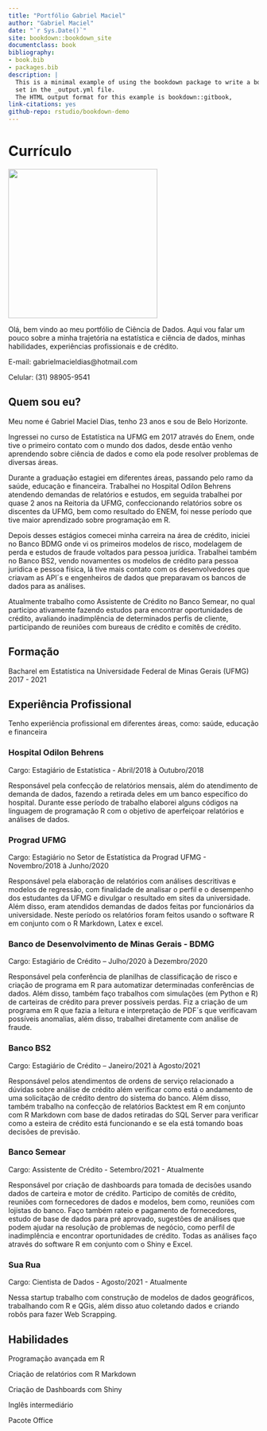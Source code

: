 ```yaml
--- 
title: "Portfólio Gabriel Maciel"
author: "Gabriel Maciel"
date: "`r Sys.Date()`"
site: bookdown::bookdown_site
documentclass: book
bibliography:
- book.bib
- packages.bib
description: |
  This is a minimal example of using the bookdown package to write a book.
  set in the _output.yml file.
  The HTML output format for this example is bookdown::gitbook,
link-citations: yes
github-repo: rstudio/bookdown-demo
---
```


# Currículo

![](C:/Users/gabri/Documents/Projetos/Portfolio/Gabriel Maciel.jpeg){width=300px}

Olá, bem vindo ao meu portfólio de Ciência de Dados. Aqui vou falar um pouco sobre a minha trajetória na estatística e ciência de dados, minhas habilidades, experiências profissionais e de crédito.

E-mail: gabrielmacieldias@hotmail.com

Celular: (31) 98905-9541

## Quem sou eu?

Meu nome é Gabriel Maciel Dias, tenho 23 anos e sou de Belo Horizonte.

Ingressei no curso de Estatística na UFMG em 2017 através do Enem, onde tive o primeiro contato com o mundo dos dados, desde então venho aprendendo sobre ciência de dados e como ela pode resolver problemas de diversas áreas.

Durante a graduação estagiei em diferentes áreas, passando pelo ramo da saúde, educação e financeira. Trabalhei no Hospital Odilon Behrens atendendo demandas de relatórios e estudos, em seguida trabalhei por quase 2 anos na Reitoria da UFMG, confeccionando relatórios sobre os discentes da UFMG, bem como resultado do ENEM, foi nesse período que tive maior aprendizado sobre programação em R.

Depois desses estágios comecei minha carreira na área de crédito, iniciei no Banco BDMG onde vi os primeiros modelos de risco, modelagem de perda e estudos de fraude voltados para pessoa jurídica. Trabalhei também no Banco BS2, vendo novamentes os modelos de crédito para pessoa jurídica e pessoa física, lá tive mais contato com os desenvolvedores que criavam as API´s e engenheiros de dados que preparavam os bancos de dados para as análises.

Atualmente trabalho como Assistente de Crédito no Banco Semear, no qual participo ativamente fazendo estudos para encontrar oportunidades de crédito, avaliando inadimplência de determinados perfis de cliente, participando de reuniões com bureaus de crédito e comitês de crédito. 

## Formação

Bacharel em Estatística na Universidade Federal de Minas Gerais (UFMG) 2017 - 2021

## Experiência Profissional

Tenho experiência profissional em diferentes áreas, como: saúde, educação e financeira

### Hospital Odilon Behrens

Cargo: Estagiário de Estatística - Abril/2018 à Outubro/2018

Responsável pela confecção de relatórios mensais, além do atendimento de demanda de dados, fazendo a retirada  deles em um banco específico do hospital. Durante esse período de trabalho elaborei alguns códigos na linguagem de programação R com o objetivo de aperfeiçoar relatórios e análises de dados.

### Prograd UFMG

Cargo: Estagiário no Setor de Estatística da Prograd UFMG - Novembro/2018 à Junho/2020

Responsável pela elaboração de relatórios com análises descritivas e modelos de regressão, com finalidade de  analisar o perfil e o desempenho dos estudantes da UFMG e divulgar o resultado em sites da universidade. Além  disso, eram atendidos demandas de dados feitas por funcionários da universidade. Neste período os relatórios foram feitos usando o software R em conjunto com o R Markdown, Latex e excel.

### Banco de Desenvolvimento de Minas Gerais - BDMG

Cargo: Estagiário de Crédito – Julho/2020 à Dezembro/2020

Responsável pela conferência de planilhas de classificação de risco e criação de programa em R para automatizar determinadas conferências de dados. Além disso, também faço trabalhos com simulações (em Python e R) de  carteiras de crédito para prever possíveis perdas. Fiz a criação de um programa em R que fazia a leitura e interpretação de PDF´s que verificavam possíveis anomalias, além disso, trabalhei diretamente com análise de fraude.

### Banco BS2

Cargo: Estagiário de Crédito – Janeiro/2021 à Agosto/2021

Responsável pelos atendimentos de ordens de serviço relacionado a dúvidas sobre análise de crédito além verificar  como está o andamento de uma solicitação de crédito dentro do sistema do banco. Além disso, também trabalho na confecção de relatórios Backtest em R em conjunto com R Markdown com base de dados retiradas do SQL Server para verificar como a esteira de crédito está funcionando e se ela está tomando boas decisões de previsão.

### Banco Semear

Cargo: Assistente de Crédito - Setembro/2021 - Atualmente

Responsável por criação de dashboards para tomada de decisões usando dados de carteira e motor de crédito. Participo de comitês de crédito, reuniões com fornecedores de dados e modelos, bem como, reuniões com lojistas do banco.
Faço também rateio e pagamento de fornecedores, estudo de base de dados para pré aprovado, sugestões de análises que podem ajudar na resolução de problemas de negócio, como perfil de inadimplência e encontrar oportunidades de crédito.
Todas as análises faço através do software R em conjunto com o Shiny e Excel.

### Sua Rua

Cargo: Cientista de Dados - Agosto/2021 - Atualmente

Nessa startup trabalho com construção de modelos de dados geográficos, trabalhando com R e QGis, além disso atuo coletando dados e criando robôs para fazer Web Scrapping.

## Habilidades

Programação avançada em R

Criação de relatórios com R Markdown

Criação de Dashboards com Shiny

Inglês intermediário

Pacote Office

